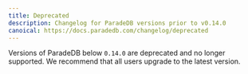 ```yaml
---
title: Deprecated
description: Changelog for ParadeDB versions prior to v0.14.0
canoical: https://docs.paradedb.com/changelog/deprecated
---
```


Versions of ParadeDB below `0.14.0` are deprecated and no longer supported.
We recommend that all users upgrade to the latest version.
